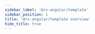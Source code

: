 ```yaml
---
sidebar_label: '@rx-angular/template'
sidebar_position: 1
title: '@rx-angular/template overview'
hide_title: true
---
```



<Readme />

<!-- Workaround for generating table of contents -->
<!-- See https://github.com/facebook/docusaurus/issues/3915#issuecomment-896193142 -->

